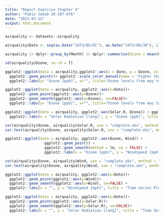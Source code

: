 ```yaml
---
title: "Report Exercise Chapter 4"
author: "Fabio Jakob 20-107-876"
date: "2023-03-13"
output: html_document
---
```

```r
airquality <- datasets::airquality
```

```r
airquality$Date <- seq(as.Date("1973/05/01"), as.Date("1973/09/30"), 1)
```

```r
airquality |> dplyr::group_by(Month) |> dplyr::summarise(Ozone = mean(Ozone, na.rm = T))
```
```r
sd(airquality$Ozone, na.rm = T)
```


```r
ggplot2::ggplot(data = airquality,ggplot2::aes(x = Date, y = Ozone, colour = Ozone >= 100))+ 
  ggplot2::geom_point()+ ggplot2::scale_color_manual(name = 'higher than threshold', values = setNames(c('black', 'red'), c(F,T)))+
  ggplot2::labs(y= "Ozone [ppb]", x="", title="Ozone levels from may to october in 1973")

ggplot2::ggplot(data = airquality, ggplot2::aes(x=Date))+
  ggplot2::geom_point(ggplot2::aes(y=Ozone))+
  ggplot2::geom_smooth(ggplot2::aes(y=Ozone), se=FALSE)+
  ggplot2::labs(y= "Ozone [ppb]", x="", title="Ozone levels from may to october in 1973")
```


```r
ggplot2::ggplot(data = airquality, ggplot2::aes(Solar.R, Ozone)) + ggplot2::geom_point() +     ggplot2::geom_smooth(method = 'lm', se = FALSE)+
  ggplot2::labs(x = "Solar Radiation [lang]", y = "Ozone [ppb]", title = "Scatterplot of Ozone Levels and Solar Radiation")
```
```r
cor(airquality$Ozone, airquality$Solar.R, use = "complete.obs", method = "pearson")
cor.test(airquality$Ozone, airquality$Solar.R, use = "complete.obs", method = "pearson")
```

```r
ggplot2::ggplot(data = airquality, ggplot2::aes(Ozone, Wind)) +
                  ggplot2::geom_point() +
                  ggplot2::geom_smooth(method = lm, se = FALSE) +
                  ggplot2::labs(x = "Ozone [ppb]", y = "Windspeed [mph]", title = "Scatterplot of Ozone Levels and Windspeed")
```

```r
cor(airquality$Ozone, airquality$Wind, use = "complete.obs", method = "pearson")
cor.test(airquality$Ozone, airquality$Wind, use = "complete.obs", method = "pearson")
```

```r
ggplot2::ggplot(data = airquality, ggplot2::aes(x=Date))+
  ggplot2::geom_point(ggplot2::aes(y=Wind))+
  ggplot2::geom_smooth(ggplot2::aes(y=Wind), se=FALSE) +
  ggplot2::labs(x = "", y = "Windspeed [mph]", title = "Time Series Plot of Windspeed")

ggplot2::ggplot(data = airquality, ggplot2::aes(x=Date))+
  ggplot2::geom_point(ggplot2::aes(y=Solar.R))+
  ggplot2::geom_smooth(ggplot2::aes(y=Solar.R), se=FALSE)+
  ggplot2::labs(x = "", y = "Solar Radiation [lang]", title = "Time Series Plot of Solar Radiation")
 
```


